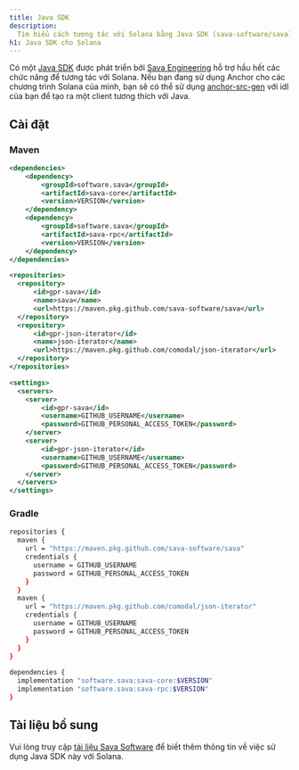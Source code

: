 ```yaml
---
title: Java SDK
description:
  Tìm hiểu cách tương tác với Solana bằng Java SDK (sava-software/sava).
h1: Java SDK cho Solana
---
```


Có một [Java SDK](https://sava.software/welcome) được phát triển bởi
[Sava Engineering](https://sava.engineering/) hỗ trợ hầu hết các chức năng để
tương tác với Solana. Nếu bạn đang sử dụng Anchor cho các chương trình Solana
của mình, bạn sẽ có thể sử dụng
[anchor-src-gen](https://sava.software/utilities/anchor-src-gen) với idl của bạn
để tạo ra một client tương thích với Java.

## Cài đặt

### Maven

```xml title="pom.xml"
<dependencies>
    <dependency>
        <groupId>software.sava</groupId>
        <artifactId>sava-core</artifactId>
        <version>VERSION</version>
    </dependency>
    <dependency>
        <groupId>software.sava</groupId>
        <artifactId>sava-rpc</artifactId>
        <version>VERSION</version>
    </dependency>
</dependencies>

<repositories>
  <repository>
      <id>gpr-sava</id>
      <name>sava</name>
      <url>https://maven.pkg.github.com/sava-software/sava</url>
  </repository>
  <repository>
      <id>gpr-json-iterator</id>
      <name>json-iterator</name>
      <url>https://maven.pkg.github.com/comodal/json-iterator</url>
  </repository>
</repositories>
```

```xml title="settings.xml"
<settings>
  <servers>
    <server>
        <id>gpr-sava</id>
        <username>GITHUB_USERNAME</username>
        <password>GITHUB_PERSONAL_ACCESS_TOKEN</password>
    </server>
    <server>
        <id>gpr-json-iterator</id>
        <username>GITHUB_USERNAME</username>
        <password>GITHUB_PERSONAL_ACCESS_TOKEN</password>
    </server>
  </servers>
</settings>
```

### Gradle

```bash title="build.gradle"
repositories {
  maven {
    url = "https://maven.pkg.github.com/sava-software/sava"
    credentials {
      username = GITHUB_USERNAME
      password = GITHUB_PERSONAL_ACCESS_TOKEN
    }
  }
  maven {
    url = "https://maven.pkg.github.com/comodal/json-iterator"
    credentials {
      username = GITHUB_USERNAME
      password = GITHUB_PERSONAL_ACCESS_TOKEN
    }
  }
}

dependencies {
  implementation "software.sava:sava-core:$VERSION"
  implementation "software.sava:sava-rpc:$VERSION"
}
```

## Tài liệu bổ sung

Vui lòng truy cập [tài liệu Sava Software](https://sava.software/welcome) để
biết thêm thông tin về việc sử dụng Java SDK này với Solana.
